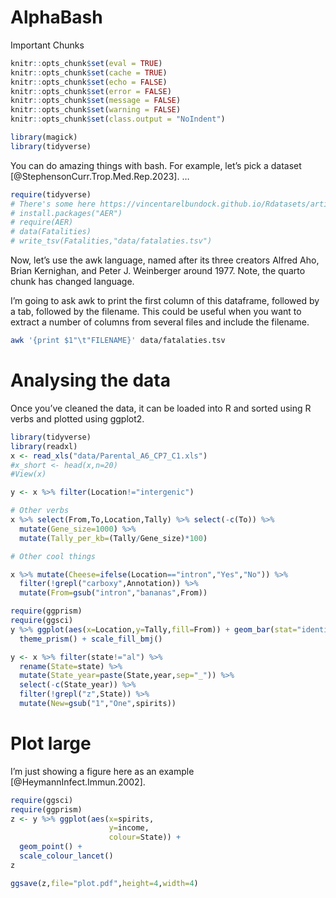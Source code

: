 # AlphaBash

Important Chunks

```r
knitr::opts_chunk$set(eval = TRUE)
knitr::opts_chunk$set(cache = TRUE)
knitr::opts_chunk$set(echo = FALSE)
knitr::opts_chunk$set(error = FALSE)
knitr::opts_chunk$set(message = FALSE)
knitr::opts_chunk$set(warning = FALSE)
knitr::opts_chunk$set(class.output = "NoIndent")

library(magick)
library(tidyverse)
```

You can do amazing things with bash. For example, let's pick a dataset [@StephensonCurr.Trop.Med.Rep.2023]. ...

```r
require(tidyverse)
# There's some here https://vincentarelbundock.github.io/Rdatasets/articles/data.html
# install.packages("AER")
# require(AER)
# data(Fatalities)
# write_tsv(Fatalities,"data/fatalaties.tsv")
```

Now, let's use the awk language, named after its three creators Alfred Aho, Brian Kernighan, and Peter J. Weinberger around 1977. Note, the quarto chunk has changed language.

I'm going to ask awk to print the first column of this dataframe, followed by a tab, followed by the filename. This could be useful when you want to extract a number of columns from several files and include the filename.

```bash
awk '{print $1"\t"FILENAME}' data/fatalaties.tsv
```

# Analysing the data

Once you've cleaned the data, it can be loaded into R and sorted using R verbs and plotted using ggplot2.



```r
library(tidyverse)
library(readxl)
x <- read_xls("data/Parental_A6_CP7_C1.xls")
#x_short <- head(x,n=20)
#View(x)


```

```r
y <- x %>% filter(Location!="intergenic") 

# Other verbs
x %>% select(From,To,Location,Tally) %>% select(-c(To)) %>% 
  mutate(Gene_size=1000) %>% 
  mutate(Tally_per_kb=(Tally/Gene_size)*100)

# Other cool things

x %>% mutate(Cheese=ifelse(Location=="intron","Yes","No")) %>% 
  filter(!grepl("carboxy",Annotation)) %>% 
  mutate(From=gsub("intron","bananas",From))
```

```r
require(ggprism)
require(ggsci)
y %>% ggplot(aes(x=Location,y=Tally,fill=From)) + geom_bar(stat="identity",position = position_dodge()) +
  theme_prism() + scale_fill_bmj()
```



















```r
y <- x %>% filter(state!="al") %>% 
  rename(State=state) %>% 
  mutate(State_year=paste(State,year,sep="_")) %>% 
  select(-c(State_year)) %>% 
  filter(!grepl("z",State)) %>% 
  mutate(New=gsub("1","One",spirits))
```

# Plot large

I'm just showing a figure here as an example [@HeymannInfect.Immun.2002].

```r
require(ggsci)
require(ggprism)
z <- y %>% ggplot(aes(x=spirits, 
                      y=income, 
                      colour=State)) +
  geom_point() +
  scale_colour_lancet()
z
```


```r
ggsave(z,file="plot.pdf",height=4,width=4)
```
